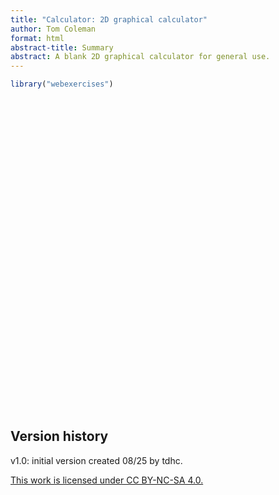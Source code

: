 ```yaml
---
title: "Calculator: 2D graphical calculator"
author: Tom Coleman
format: html
abstract-title: Summary
abstract: A blank 2D graphical calculator for general use.
---
```


```r
library("webexercises")
```


<div id="calculator2" style="width: 100%; height: 500px;"></div>

<script>
  var elt = document.getElementById('calculator2');
  var calculator2 = Desmos.GraphingCalculator(elt);
  calculator2.setMathBounds({ left: -20, right: 20, bottom: -20, top: 20});
  calculator2.setExpression({ id: "n0", type: "text", text: 'This is a blank 2D graphical calculator for you to enter anything you want! Click the X to delete this message, and click on the expression below to edit.'});
  calculator2.setExpression({id: 'surface', latex: 'y = x^2 + 1', color: '#3F68B6'});
</script>

## Version history {-}

v1.0: initial version created 08/25 by tdhc.
  
[This work is licensed under CC BY-NC-SA 4.0.](https://creativecommons.org/licenses/by-nc-sa/4.0/?ref=chooser-v1)



